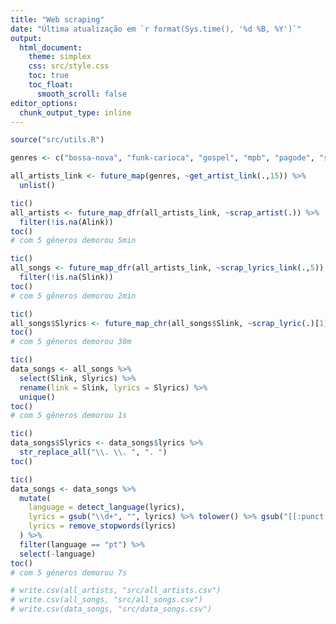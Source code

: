 ```yaml
---
title: "Web scraping"
date: "Última atualização em `r format(Sys.time(), '%d %B, %Y')`"
output:
  html_document:
    theme: simplex
    css: src/style.css
    toc: true
    toc_float:
      smooth_scroll: false
editor_options: 
  chunk_output_type: inline
---
```


```r
source("src/utils.R")
```

```r
genres <- c("bossa-nova", "funk-carioca", "gospel", "mpb", "pagode", "sertanejo")

all_artists_link <- future_map(genres, ~get_artist_link(.,15)) %>%
  unlist()
```

```r
tic()
all_artists <- future_map_dfr(all_artists_link, ~scrap_artist(.)) %>%
  filter(!is.na(Alink))
toc()
# com 5 gêneros demorou 5min

tic()
all_songs <- future_map_dfr(all_artists_link, ~scrap_lyrics_link(.,5)) %>%
  filter(!is.na(Slink))
toc()
# com 5 gêneros demorou 2min

tic()
all_songs$Slyrics <- future_map_chr(all_songs$Slink, ~scrap_lyric(.)[1], .progress = TRUE)
toc()
# com 5 gêneros demorou 30m

tic()
data_songs <- all_songs %>%
  select(Slink, Slyrics) %>%
  rename(link = Slink, lyrics = Slyrics) %>%
  unique()
toc()
# com 5 gêneros demorou 1s

tic()
data_songs$Slyrics <- data_songs$lyrics %>%
  str_replace_all("\\. \\. ", ". ")
toc()

tic()
data_songs <- data_songs %>%
  mutate(
    language = detect_language(lyrics),
    lyrics = gsub("\\d+", "", lyrics) %>% tolower() %>% gsub("[[:punct:]]", "", .),
    lyrics = remove_stopwords(lyrics)
  ) %>%
  filter(language == "pt") %>%
  select(-language)
toc()
# com 5 gêneros demorou 7s
```

```r
# write.csv(all_artists, "src/all_artists.csv")
# write.csv(all_songs, "src/all_songs.csv")
# write.csv(data_songs, "src/data_songs.csv")
```
